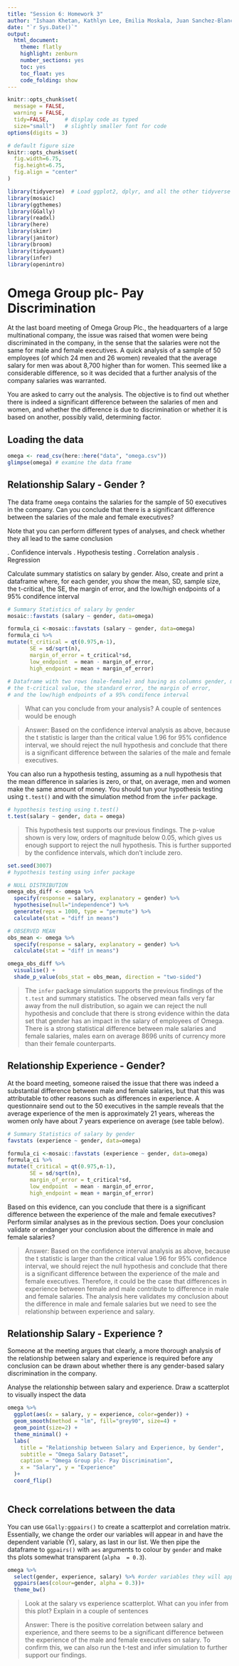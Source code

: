 ```yaml
---
title: "Session 6: Homework 3"
author: "Ishaan Khetan, Kathlyn Lee, Emilia Moskala, Juan Sanchez-Blanco, Sylvie Zheng, Jingyi Fang"
date: "`r Sys.Date()`"
output:
  html_document:
    theme: flatly
    highlight: zenburn
    number_sections: yes
    toc: yes
    toc_float: yes
    code_folding: show
---
```


```r
knitr::opts_chunk$set(
  message = FALSE, 
  warning = FALSE, 
  tidy=FALSE,     # display code as typed
  size="small")   # slightly smaller font for code
options(digits = 3)

# default figure size
knitr::opts_chunk$set(
  fig.width=6.75, 
  fig.height=6.75,
  fig.align = "center"
)
```

```r
library(tidyverse)  # Load ggplot2, dplyr, and all the other tidyverse packages
library(mosaic)
library(ggthemes)
library(GGally)
library(readxl)
library(here)
library(skimr)
library(janitor)
library(broom)
library(tidyquant)
library(infer)
library(openintro)
```

# Omega Group plc- Pay Discrimination

At the last board meeting of Omega Group Plc., the headquarters of a large multinational company, the issue was raised that women were being discriminated in the company, in the sense that the salaries were not the same for male and female executives. A quick analysis of a sample of 50 employees (of which 24 men and 26 women) revealed that the average salary for men was about 8,700 higher than for women. This seemed like a considerable difference, so it was decided that a further analysis of the company salaries was warranted.

You are asked to carry out the analysis. The objective is to find out whether there is indeed a significant difference between the salaries of men and women, and whether the difference is due to discrimination or whether it is based on another, possibly valid, determining factor.

## Loading the data

```r
omega <- read_csv(here::here("data", "omega.csv"))
glimpse(omega) # examine the data frame
```

## Relationship Salary - Gender ?

The data frame `omega` contains the salaries for the sample of 50 executives in the company. Can you conclude that there is a significant difference between the salaries of the male and female executives?

Note that you can perform different types of analyses, and check whether they all lead to the same conclusion

. Confidence intervals . Hypothesis testing . Correlation analysis . Regression

Calculate summary statistics on salary by gender. Also, create and print a dataframe where, for each gender, you show the mean, SD, sample size, the t-critical, the SE, the margin of error, and the low/high endpoints of a 95% condifence interval

```r
# Summary Statistics of salary by gender
mosaic::favstats (salary ~ gender, data=omega)

formula_ci <-mosaic::favstats (salary ~ gender, data=omega) 
formula_ci %>% 
mutate(t_critical = qt(0.975,n-1),
       SE = sd/sqrt(n),
       margin_of_error = t_critical*sd,
       low_endpoint  = mean - margin_of_error,
       high_endpoint = mean + margin_of_error)
       
# Dataframe with two rows (male-female) and having as columns gender, mean, SD, sample size, 
# the t-critical value, the standard error, the margin of error, 
# and the low/high endpoints of a 95% condifence interval
```

> What can you conclude from your analysis? A couple of sentences would be enough

> Answer: Based on the confidence interval analysis as above, because the t statistic is larger than the critical value 1.96 for 95% confidence interval, we should reject the null hypothesis and conclude that there is a significant difference between the salaries of the male and female executives.

You can also run a hypothesis testing, assuming as a null hypothesis that the mean difference in salaries is zero, or that, on average, men and women make the same amount of money. You should tun your hypothesis testing using `t.test()` and with the simulation method from the `infer` package.

```r
# hypothesis testing using t.test() 
t.test(salary ~ gender, data = omega)
```

> This hypothesis test supports our previous findings. The p-value shown is very low, orders of magnitude below 0.05, which gives us enough support to reject the null hypothesis. This is further supported by the confidence intervals, which don't include zero.

```r
set.seed(3007)
# hypothesis testing using infer package

# NULL DISTRIBUTION
omega_obs_diff <- omega %>%
  specify(response = salary, explanatory = gender) %>%
  hypothesise(null="independence") %>% 
  generate(reps = 1000, type = "permute") %>% 
  calculate(stat = "diff in means")

# OBSERVED MEAN
obs_mean <- omega %>%
  specify(response = salary, explanatory = gender) %>%
  calculate(stat = "diff in means")

omega_obs_diff %>% 
  visualise() +
  shade_p_value(obs_stat = obs_mean, direction = "two-sided")
```

> The `infer` package simulation supports the previous findings of the `t.test` and summary statistics. The observed mean falls very far away from the null distribution, so again we can reject the null hypothesis and conclude that there is strong evidence within the data set that gender has an impact in the salary of employees of Omega. There is a strong statistical difference between male salaries and female salaries, males earn on average 8696 units of currency more than their female counterparts.

## Relationship Experience - Gender?

At the board meeting, someone raised the issue that there was indeed a substantial difference between male and female salaries, but that this was attributable to other reasons such as differences in experience. A questionnaire send out to the 50 executives in the sample reveals that the average experience of the men is approximately 21 years, whereas the women only have about 7 years experience on average (see table below).

```r
# Summary Statistics of salary by gender
favstats (experience ~ gender, data=omega)

formula_ci <-mosaic::favstats (experience ~ gender, data=omega) 
formula_ci %>% 
mutate(t_critical = qt(0.975,n-1),
       SE = sd/sqrt(n),
       margin_of_error = t_critical*sd,
       low_endpoint  = mean - margin_of_error,
       high_endpoint = mean + margin_of_error)

```

Based on this evidence, can you conclude that there is a significant difference between the experience of the male and female executives? Perform similar analyses as in the previous section. Does your conclusion validate or endanger your conclusion about the difference in male and female salaries?

> Answer: Based on the confidence interval analysis as above, because the t statistic is larger than the critical value 1.96 for 95% confidence interval, we should reject the null hypothesis and conclude that there is a significant difference between the experience of the male and female executives. Therefore, it could be the case that differences in experience between female and male contribute to difference in male and female salaries. The analysis here validates my conclusion about the difference in male and female salaries but we need to see the relationship between experience and salary.

## Relationship Salary - Experience ?

Someone at the meeting argues that clearly, a more thorough analysis of the relationship between salary and experience is required before any conclusion can be drawn about whether there is any gender-based salary discrimination in the company.

Analyse the relationship between salary and experience. Draw a scatterplot to visually inspect the data

```r

omega %>% 
  ggplot(aes(x = salary, y = experience, color=gender)) +
  geom_smooth(method = "lm", fill="grey90", size=4) + 
  geom_point(size=2) +
  theme_minimal() +
  labs(
    title = "Relationship between Salary and Experience, by Gender",
    subtitle = "Omega Salary Dataset",
    caption = "Omega Group plc- Pay Discrimination",
    x = "Salary", y = "Experience"
  )+ 
  coord_flip()
  
```

## Check correlations between the data

You can use `GGally:ggpairs()` to create a scatterplot and correlation matrix. Essentially, we change the order our variables will appear in and have the dependent variable (Y), salary, as last in our list. We then pipe the dataframe to `ggpairs()` with `aes` arguments to colour by `gender` and make ths plots somewhat transparent (`alpha  = 0.3`).

```r
omega %>% 
  select(gender, experience, salary) %>% #order variables they will appear in ggpairs()
  ggpairs(aes(colour=gender, alpha = 0.3))+
  theme_bw()
```

> Look at the salary vs experience scatterplot. What can you infer from this plot? Explain in a couple of sentences
>
> Answer: There is the positive correlation between salary and experience, and there seems to be a significant difference between the experience of the male and female executives on salary. To confirm this, we can also run the t-test and infer simulation to further support our findings.

# 
